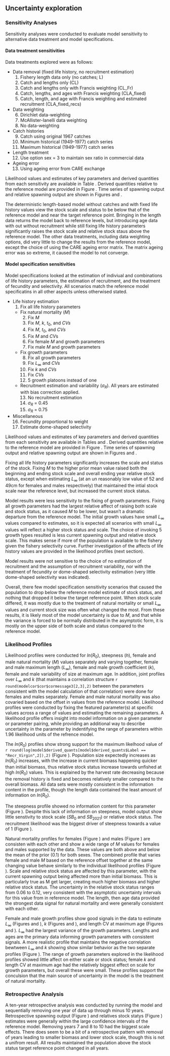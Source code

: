 ## Uncertainty exploration


### Sensitivity Analyses
Sensitivity analyses were conducted to evaluate model sensitivity to alternative data treatment and model specifications.

#### Data treatment sensitivities
Data treatments explored were as follows:

- Data removal (fixed life history, no recruitment estimation) 
	1. Fishery length data only (no catches; L) 
  	2. Catch and lengths only (CL)
  	3. Catch and lengths only with Francis weighting (CL_Fr)
  	4. Catch, lengths, and ages with Francis weighting (CLA_fixed)
  	5. Catch, length, and age with Francis weighting and estimated recruitment (CLA_fixed_recs)
- Data weighting
  	6. Dirichlet data-weighting
  	7. McAllister-Ianelli data weighting
  	8. No data-weighting
- Catch histories
	9. Catch using original 1967 catches
	10. Minimum historical (1949-1977) catch series
	11. Maximum historical (1949-1977) catch series
- Length treatment
	12. Use option sex = 3 to maintain sex ratio in commercial data  
- Ageing error
  	13. Using ageing error from CARE exchange

Likelihood values and estimates of key parameters and derived quantities from each sensitivity are available in Table \ref{tab:data_sensis}. Derived quantities relative to the reference model are provided in Figure \ref{fig:sensi-data-RE}. Time series of spawning output and relative spawning output are shown in Figures \ref{fig:sensi-data-ssb} and \ref{fig:sensi-data-depl}.

The deterministic length-based model without catches and with fixed life history values view the stock scale and status to be below that of the reference model and near the target reference point. Bringing in the length data returns the model back to reference levels, but introducing age data with out without recruitment while still fixing life history parameters significantly raises the stock scale and relative stock staus above the reference model. The other data treatments, including data weighting options, did very little to change the results from the reference model, except the choice of using the CARE ageing error matrix. The matrix ageing error was so extreme, it caused the model to not converge.


#### Model specification sensitivities
Model specifications looked at the estimation of indiviual and combinations of life history parameters, the estimation of recruitment, and the treatment of fecundity and selectivity. All scenarios match the reference model specificatins in all other aspects unless otherwised stated.

- Life history estimation
	1. Fix all life history parameters 
	- Fix natural mortality ($M$)
		2. Fix $M$ 
		3. Fix $M$, $k$, $t_0$, and $CVs$
		4. Fix $M$, $t_0$, and $CVs$
		5. Fix $M$ and $CV$s 
		6. Fix female $M$ and growth parameters 
		7. Fix male $M$ and growth parameters 
	- Fix growth parameters
		8. Fix all growth parameters
	 	9. Fix $L_{\infty}$ and $CVs$
	 	10. Fix $k$ and $CVs$
	 	11. Fix $CVs$
	 	12. 5 growth platoons instead of one
	- Recruitment estimation and variability ($\sigma_R$). All years are estimated with bias correction applied.
	 	13. No recruitment estimation
	 	14. $\sigma_R$ = 0.45
	 	15. $\sigma_R$ = 0.75	
- Miscellaneous
	16. Fecundity proportional to weight
	17. Estimate dome-shaped selectivity
	
Likelihood values and estimates of key parameters and derived quantities from each sensitivity are available in Tables \ref{tab:modspec_LH_sensis} and \ref{tab:modspec_RecMisc_sensis}. Derived quantities relative to the reference model are provided in Figure \ref{fig:sensi-modspec-RE}. Time series of spawning output and relative spawning output are shown in Figures \ref{fig:sensi-modspec-ssb} and \ref{fig:sensi-modspec-depl}.

Fixing all life history parameters significantly increases the scale and status of the stock. Fixing $M$ to the higher prior mean value raised both the beginning and ending stock scale and overall ending year relative stock status, except when estimating $L_{\infty}$ (at an un reasonably low value of 52 and 49cm for females and males respectively) that maintained the intial stock scale near the reference level, but increased the current stock status. 

Model results were less sensitivity to the fixing of growth parameters. Fixing all growth parameters had the largest relative affect of raising both scale and stock status, as it caused $M$ to be lower, but wasn't a dramatic departure from the reference model. The initial growth values have small $L_{\infty}$ values compared to estimates, so it is expected all scenarios with small $L_{\infty}$ values will reflect a higher stock status and scale. The choice of invoking 5 growth types resulted is less current spawning output and relative stock scale. This makes sense if more of the population is available to the fishery given the fishery selectivity curve. Further investigation of the affects of life history values are provided in the likelihood profiles (next section).

Model results were not sensitive to the choice of no estimation of recruitment and the assumption of recruitment variability, nor with the treatment of fecundity or dome-shaped selectivity estimation (very little dome-shaped selectivity was indicated).

Overall, there few model specification sensitivity scenarios that caused the population to drop below the reference model estimate of stock status, and nothing that dropped it below the target reference point. When stock scale differed, it was mostly due to the treatment of natural mortality or small $L_{\infty}$ values and current stock size was often what changed the most. From these results, it is likely most of the model uncertainty is due to $M$, and that while the variance is forced to be normally distributed in the asymptotic form, it is mostly on the upper side of both scale and status compared to the reference model.


### Likelihood Profiles
Likelihood profiles were conducted for $ln(R_0)$, steepness ($h$), female and male natural mortality ($M$) values separately and varying together, female and male maximum length ($L_{\infty}$), female and male growth coefficient ($k$), female and male variability of size at maximum age. In addition, joint profiles over $L_{\infty}$ and $k$ (that maintains a correlation structure `r round(modelcor$cor$cormessage3[2,3],2)` between the parameters consistent with the model calculation of that correlation) were done for females and males separately. Female and male natural mortality was also covaried based on the offset in values from the reference model. Likelihood profiles were conducted by fixing the featured parameter(s) at specific values across a range of values and estimating the remaining parameters. A likelihood profile offers insight into model information on a given parameter or parameter pairing, while providing an additional way to describe uncertainty in the parameter by indentifying the range of parameters within 1.96 likelihood units of the refrence model.

The $ln(R_0)$ profiles show strong support for the maximum likelhood value of `r round(log(model$derived_quants[model$derived_quants$Label == "Recr_Virgin",2]),2)` (Figure \ref{fig:r0-profile-combo}). Population size expectedly increases as $ln(R_0)$ increases, with the increase in current biomass happening quicker than initial biomass, thus relative stock status increase towards unfished at high $ln(R_0)$ values. This is explained by the harvest rate decreasing because the removal history is fixed and becomes relatively smaller compared to the overall biomass. All data sets were mostly consistent in the information content in the profile, though the length data contained the least amount of information on $ln(R_0)$.

The steepness profile showed no information content for this parameter (Figure \ref{fig:steepness-profile-combo}). Despite this lack of information on steepness, model output show little senstivity to stock scale ($SB_0$ and $SB_2021$) or relative stock status. The recruitment likelihood was the biggest driver of steepness towards a value of 1 (Figure \ref{fig:steepness-profile-combo}). 

Natural mortality profiles for females (Figure \ref{fig:M_f-profile-combo}) and males (Figure \ref{fig:M_m-profile-combo}) are consisten with each other and show a wide range of $M$ values for females and males supported by the data. These values are both above and below the mean of the prior (0.1) for both sexes. The combined profile that varies female and male $M$ based on the reference offset together at the same changing value behave similarly to the individual likelihood profiles (Figure \ref{fig:M-multiprofile-combo}). Scale and relative stock status are affected by this parameter, with the current spawning output being affected more than initial biomass. This is particularly true as M get larger, creating much higher biomass and higher relative stock status. The uncertainty in the relative stock status ranges from 0.06 to 0.12, very consistent with the asymptotic uncertainty intervals for this value from in reference model. The length, then age data provided the strongest data signal for natural mortality and were generally consistent with each other.

Female and male growth profiles show good signals in the data to estimate $L_{\infty}$ (Figures \ref{fig:Linf_F-profile-combo} and \ref{fig:Linf_M-profile-combo}), $k$ (Figures \ref{fig:k_F-profile-combo} and \ref{fig:k_M-profile-combo}), and length CV at maximum age (Figures \ref{fig:CVold_F-profile-combo} and \ref{fig:CVold_M-profile-combo}). $L_{\infty}$ had the largest variance of the growth parameters. Lengths and ages are the primary data informing growth parameters with consistent signals. A more realistic profile that maintains the negative correlation bewtween $L_{\infty}$ and $k$ showing show similar behavior as the two separate profiles (Figure \ref{fig:Linf_k_f-profile}). The range of growth parameters explored in the likelihood profiles showed little affect on either scale or stock status; female $k$ and length CV at maximum age had the relatively biggest effect on scale for growth parameters, but overall these were small. These profiles support the conculsion that the main source of uncertainty in the model is the treatment of natural mortality.


### Retrospective Analysis

A ten-year retrospective analysis was conducted by running the model and sequentially removing one year of data up through minus 10 years. Retrospective spawning output (Figure \ref{fig:retro-ssb}) and relatives stock statys (Figure \ref{fig:retro-depl}) estimates were generally within the large confidence intervals of the reference model. Removing years 7 and 8 to 10 had the biggest scale effects. There does seem to be a bit of a retrospective pattern with removal of years leading to smaller biomass and lower stock scale, though this is not a unifrom result. All results maintained the population above the stock status target reference point changed in all years.

